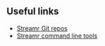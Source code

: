 ## Useful links
- <a href="https://github.com/streamr-dev" target="_blank">Streamr Git repos</a>
- <a href="https://github.com/streamr-dev/cli-tools" target="_blank">Streamr command line tools</a>
